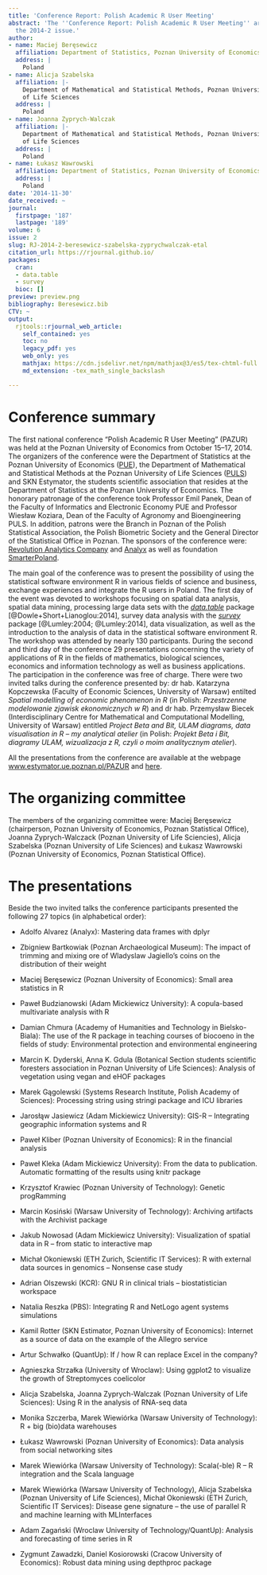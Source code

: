 ```yaml
---
title: 'Conference Report: Polish Academic R User Meeting'
abstract: 'The ''Conference Report: Polish Academic R User Meeting'' article from
  the 2014-2 issue.'
author:
- name: Maciej Beręsewicz
  affiliation: Department of Statistics, Poznan University of Economics
  address: |
    Poland
- name: Alicja Szabelska
  affiliation: |-
    Department of Mathematical and Statistical Methods, Poznan University
    of Life Sciences
  address: |
    Poland
- name: Joanna Zyprych-Walczak
  affiliation: |-
    Department of Mathematical and Statistical Methods, Poznan University
    of Life Sciences
  address: |
    Poland
- name: Łukasz Wawrowski
  affiliation: Department of Statistics, Poznan University of Economics
  address: |
    Poland
date: '2014-11-30'
date_received: ~
journal:
  firstpage: '187'
  lastpage: '189'
volume: 6
issue: 2
slug: RJ-2014-2-beresewicz-szabelska-zyprychwalczak-etal
citation_url: https://rjournal.github.io/
packages:
  cran:
  - data.table
  - survey
  bioc: []
preview: preview.png
bibliography: Beresewicz.bib
CTV: ~
output:
  rjtools::rjournal_web_article:
    self_contained: yes
    toc: no
    legacy_pdf: yes
    web_only: yes
    mathjax: https://cdn.jsdelivr.net/npm/mathjax@3/es5/tex-chtml-full.js
    md_extension: -tex_math_single_backslash

---
```


::: article
# Conference summary

The first national conference "Polish Academic R User Meeting" (PAZUR)
was held at the Poznan University of Economics from October 15--17,
2014. The organizers of the conference were the Department of Statistics
at the Poznan University of Economics ([PUE](http://ue.poznan.pl/en/)),
the Department of Mathematical and Statistical Methods at the Poznan
University of Life Sciences ([PULS](http://en.puls.edu.pl)) and SKN
Estymator, the students scientific association that resides at the
Department of Statistics at the Poznan University of Economics. The
honorary patronage of the conference took Professor Emil Panek, Dean of
the Faculty of Informatics and Electronic Economy PUE and Professor
Wiesław Koziara, Dean of the Faculty of Agronomy and Bioengineering
PULS. In addition, patrons were the Branch in Poznan of the Polish
Statistical Association, the Polish Biometric Society and the General
Director of the Statistical Office in Poznan. The sponsors of the
conference were: [Revolution Analytics
Company](http://www.revolutionanalytics.com) and
[Analyx](http://www.analyx.com/en/) as well as foundation
[SmarterPoland](http://smarterpoland.pl).

The main goal of the conference was to present the possibility of using
the statistical software environment R in various fields of science and
business, exchange experiences and integrate the R users in Poland. The
first day of the event was devoted to workshops focusing on spatial data
analysis, spatial data mining, processing large data sets with the
[*data.table*](https://CRAN.R-project.org/package=data.table) package
[@Dowle+Short+Lianoglou:2014], survey data analysis with the
[*survey*](https://CRAN.R-project.org/package=survey) package
[@Lumley:2004; @Lumley:2014], data visualization, as well as the
introduction to the analysis of data in the statistical software
environment R. The workshop was attended by nearly 130 participants.
During the second and third day of the conference 29 presentations
concerning the variety of applications of R in the fields of
mathematics, biological sciences, economics and information technology
as well as business applications. The participation in the conference
was free of charge. There were two invited talks during the conference
presented by: dr hab. Katarzyna Kopczewska (Faculty of Economic
Sciences, University of Warsaw) entilted *Spatial modelling of economic
phenomenon in R* (in Polish: *Przestrzenne modelowanie zjawisk
ekonomicznych w R*) and dr hab. Przemysław Biecek (Interdisciplinary
Centre for Mathematical and Computational Modelling, University of
Warsaw) entitled *Project Beta and Bit, ULAM diagrams, data
visualisation in R -- my analytical atelier* (in Polish: *Projekt Beta i
Bit, diagramy ULAM, wizualizacja z R, czyli o moim analitycznym
atelier*).

All the presentations from the conference are available at the webpage
[www.estymator.ue.poznan.pl/PAZUR](http://www.estymator.ue.poznan.pl/PAZUR){.uri}
and
[here](https://drive.google.com/folderview?id=0B-ZJyVlQBsqlcXRsaHI5bDdtaUk&usp=sharing).

# The organizing committee

The members of the organizing committee were: Maciej Beręsewicz
(chairperson, Poznan University of Economics, Poznan Statistical
Office), Joanna Zyprych-Walczack (Poznan University of Life Sciencies),
Alicja Szabelska (Poznan University of Life Sciences) and Łukasz
Wawrowski (Poznan University of Economics, Poznan Statistical Office).

# The presentations

Beside the two invited talks the conference participants presented the
following 27 topics (in alphabetical order):

-   Adolfo Alvarez (Analyx): Mastering data frames with dplyr

-   Zbigniew Bartkowiak (Poznan Archaeological Museum): The impact of
    trimming and mixing ore of Wladyslaw Jagiello's coins on the
    distribution of their weight

-   Maciej Beręsewicz (Poznan University of Economics): Small area
    statistics in R

-   Paweł Budzianowski (Adam Mickiewicz University): A copula-based
    multivariate analysis with R

-   Damian Chmura (Academy of Humanities and Technology in
    Bielsko-Biala): The use of the R package in teaching courses of
    biocoeno in the fields of study: Environmental protection and
    environmental engineering

-   Marcin K. Dyderski, Anna K. Gdula (Botanical Section students
    scientific foresters association in Poznan University of Life
    Sciences): Analysis of vegetation using vegan and eHOF packages

-   Marek Gągolewski (Systems Research Institute, Polish Academy of
    Sciences): Processing string using stringi package and ICU libraries

-   Jarosłąw Jasiewicz (Adam Mickiewicz University): GIS-R --
    Integrating geographic information systems and R

-   Paweł Kliber (Poznan University of Economics): R in the financial
    analysis

-   Paweł Kleka (Adam Mickiewicz University): From the data to
    publication. Automatic formatting of the results using knitr package

-   Krzysztof Krawiec (Poznan University of Technology): Genetic
    progRamming

-   Marcin Kosiński (Warsaw University of Technology): Archiving
    artifacts with the Archivist package

-   Jakub Nowosad (Adam Mickiewicz University): Visualization of spatial
    data in R -- from static to interactive map

-   Michał Okoniewski (ETH Zurich, Scientific IT Services): R with
    external data sources in genomics -- Nonsense case study

-   Adrian Olszewski (KCR): GNU R in clinical trials -- biostatistician
    workspace

-   Natalia Reszka (PBS): Integrating R and NetLogo agent systems
    simulations

-   Kamil Rotter (SKN Estimator, Poznan University of Economics):
    Internet as a source of data on the example of the Allegro service

-   Artur Schwałko (QuantUp): If / how R can replace Excel in the
    company?

-   Agnieszka Strzałka (University of Wroclaw): Using ggplot2 to
    visualize the growth of Streptomyces coelicolor

-   Alicja Szabelska, Joanna Zyprych-Walczak (Poznan University of Life
    Sciences): Using R in the analysis of RNA-seq data

-   Monika Szczerba, Marek Wiewiórka (Warsaw University of Technology):
    R + big (bio)data warehouses

-   Łukasz Wawrowski (Poznan University of Economics): Data analysis
    from social networking sites

-   Marek Wiewiórka (Warsaw University of Technology): Scala(-ble) R --
    R integration and the Scala language

-   Marek Wiewiórka (Warsaw University of Technology), Alicja Szabelska
    (Poznan University of Life Sciences), Michał Okoniewski (ETH Zurich,
    Scientific IT Services): Disease gene signature -- the use of
    parallel R and machine learning with MLInterfaces

-   Adam Zagański (Wroclaw University of Technology/QuantUp): Analysis
    and forecasting of time series in R

-   Zygmunt Zawadzki, Daniel Kosiorowski (Cracow University of
    Economics): Robust data mining using depthproc package

\

\

\

\
:::

